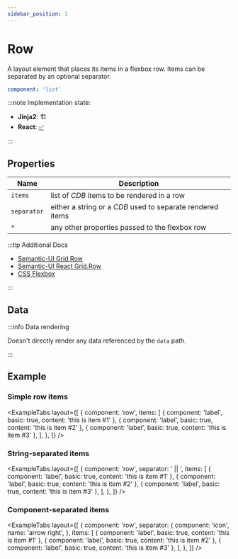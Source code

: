 ```yaml
---
sidebar_position: 1
---
```



# Row

A layout element that places its items in a flexbox row.
Items can be separated by an optional separator.

```yaml
component: 'list'
```

:::note Implementation state:

- **Jinja2**: 🏗
- **React**: [✅](https://github.com/oarepo/react-generative-ui/blob/master/src/components/Row.tsx)

:::

## Properties

<!-- TODO: describe any properties accepted by an element -->

| Name        | Description                                                |
| ----------- | ---------------------------------------------------------- |
| `items`     | list of _CDB_ items to be rendered in a row                |
| `separator` | either a string or a _CDB_ used to separate rendered items |
| `*`         | any other properties passed to the flexbox row             |

:::tip Additional Docs

- [Semantic-UI Grid Row](https://semantic-ui.com/collections/grid.html#grouping)
- [Semantic-UI React Grid.Row](https://react.semantic-ui.com/collections/grid/)
- [CSS Flexbox](https://developer.mozilla.org/en-US/docs/Web/CSS/CSS_Flexible_Box_Layout/Basic_Concepts_of_Flexbox)

:::

## Data

<!-- TODO: does element render any data given by `data` path? -->

:::info Data rendering

Doesn't directly render any data referenced by the `data` path.

:::

## Example

### Simple row items

<ExampleTabs
  layout={[
    {
      component: 'row',
      items: [
        { component: 'label', basic: true, content: 'this is item #1' },
        { component: 'label', basic: true, content: 'this is item #2' },
        { component: 'label', basic: true, content: 'this is item #3' },
      ],
    },
  ]}
/>

### String-separated items

<ExampleTabs
  layout={[
    {
      component: 'row',
      separator: ' || ',
      items: [
        { component: 'label', basic: true, content: 'this is item #1' },
        { component: 'label', basic: true, content: 'this is item #2' },
        { component: 'label', basic: true, content: 'this is item #3' },
      ],
    },
  ]}
/>

### Component-separated items

<ExampleTabs
  layout={[
    {
      component: 'row',
      separator: {
        component: 'icon',
        name: 'arrow right',
      },
      items: [
        { component: 'label', basic: true, content: 'this is item #1' },
        { component: 'label', basic: true, content: 'this is item #2' },
        { component: 'label', basic: true, content: 'this is item #3' },
      ],
    },
  ]}
/>
